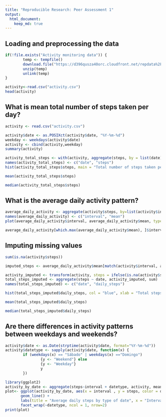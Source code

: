 ```yaml
---
title: "Reproducible Research: Peer Assessment 1"
output: 
  html_document:
    keep_md: true
---
```



## Loading and preprocessing the data
```r
if(!file.exists("Activity monitoring data")) {
        temp <- tempfile()
        download.file("https://d396qusza40orc.cloudfront.net/repdata%2Fdata%2Factivity.zip",temp)
        unzip(temp)
        unlink(temp)
}
```
```r
activity<-read.csv("activity.csv")
head(activity)
```




## What is mean total number of steps taken per day?
```r
activity <- read.csv("activity.csv")

activity$date <- as.POSIXct(activity$date, "%Y-%m-%d")
weekday <- weekdays(activity$date)
activity <- cbind(activity,weekday)
summary(activity)
```
```r
activity_total_steps <- with(activity, aggregate(steps, by = list(date), FUN = sum, na.rm = TRUE))
names(activity_total_steps) <- c("date", "steps")
hist(activity_total_steps$steps, main = "Total number of steps taken per day", xlab = "Total steps taken per day", col = "pink", ylim = c(0,20), breaks = seq(0,25000, by=2500))

```
```r
mean(activity_total_steps$steps)

```
```r
median(activity_total_steps$steps)
```


## What is the average daily activity pattern?
```r
average_daily_activity <- aggregate(activity$steps, by=list(activity$interval), FUN=mean, na.rm=TRUE)
names(average_daily_activity) <- c("interval", "mean")
plot(average_daily_activity$interval, average_daily_activity$mean, type = "l", col="blue", lwd = 2, xlab="Interval", ylab="Average number of steps", main="Average number of steps per intervals")

```
```r
average_daily_activity[which.max(average_daily_activity$mean), ]$interval
```




## Imputing missing values
```r
sum(is.na(activity$steps))
```
```r
imputed_steps <- average_daily_activity$mean[match(activity$interval, average_daily_activity$interval)]
```
```r
activity_imputed <- transform(activity, steps = ifelse(is.na(activity$steps), yes = imputed_steps, no = activity$steps))
total_steps_imputed <- aggregate(steps ~ date, activity_imputed, sum)
names(total_steps_imputed) <- c("date", "daily_steps")
```
```r
hist(total_steps_imputed$daily_steps, col = "blue", xlab = "Total steps per day", ylim = c(0,30), main = "Total number of steps taken each day", breaks = seq(0,25000,by=2500))
```
```r
mean(total_steps_imputed$daily_steps)
```
```r
median(total_steps_imputed$daily_steps)
```


## Are there differences in activity patterns between weekdays and weekends?
```r
activity$date <- as.Date(strptime(activity$date, format="%Y-%m-%d"))
activity$datetype <- sapply(activity$date, function(x) {
        if (weekdays(x) == "Sábado" | weekdays(x) =="Domingo") 
                {y <- "Weekend"} else 
                {y <- "Weekday"}
                y
        })
```
```r
library(ggplot2)
activity_by_date <- aggregate(steps~interval + datetype, activity, mean, na.rm = TRUE)
plot<- ggplot(activity_by_date, aes(x = interval , y = steps, color = datetype)) +
       geom_line() +
       labs(title = "Average daily steps by type of date", x = "Interval", y = "Average number of steps") +
       facet_wrap(~datetype, ncol = 1, nrow=2)
print(plot)
```
